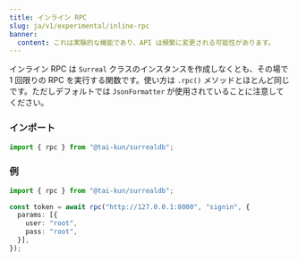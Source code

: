 ```yaml
---
title: インライン RPC
slug: ja/v1/experimental/inline-rpc
banner:
  content: これは実験的な機能であり、API は頻繁に変更される可能性があります。
---
```


インライン RPC は `Surreal` クラスのインスタンスを作成しなくとも、その場で 1 回限りの RPC を実行する関数です。使い方は `.rpc()` メソッドとほとんど同じです。ただしデフォルトでは `JsonFormatter` が使用されていることに注意してください。

### インポート

```ts
import { rpc } from "@tai-kun/surrealdb";
```

### 例

```ts
import { rpc } from "@tai-kun/surrealdb";

const token = await rpc("http://127.0.0.1:8000", "signin", {
  params: [{
    user: "root",
    pass: "root",
  }],
});
```
